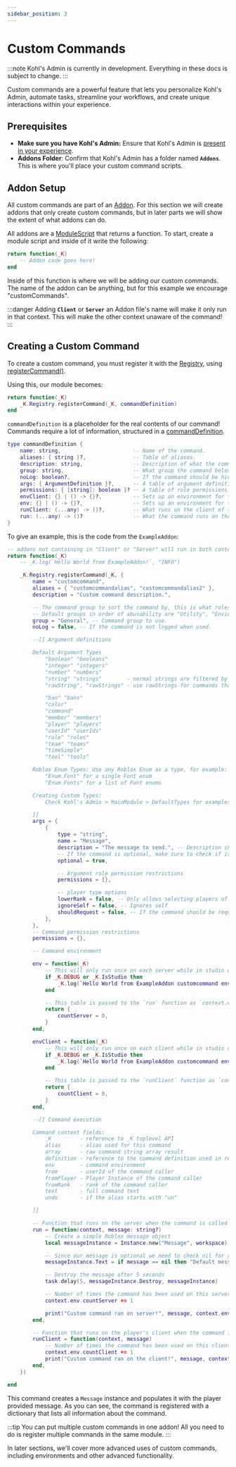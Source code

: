 ```yaml
---
sidebar_position: 3
---
```


# Custom Commands

:::note
Kohl's Admin is currently in development. Everything in these docs is subject to change.
:::

Custom commands are a powerful feature that lets you personalize Kohl's Admin, automate tasks, streamline your workflows, and create unique interactions within your experience.

## Prerequisites

- **Make sure you have Kohl's Admin:** Ensure that Kohl's Admin is [present in your experience](/docs/intro).
- **Addons Folder**: Confirm that Kohl's Admin has a folder named **`Addons`**. This is where you'll place your custom command scripts.

## Addon Setup

<!-- TODO: make an addons page! -->

All custom commands are part of an [Addon](/docs/addons). For this section we will create addons that only create custom commands, but in later parts we will show the extent of what addons can do.

All addons are a [ModuleScript](https://create.roblox.com/docs/reference/engine/classes/ModuleScript) that returns a function. To start, create a module script and inside of it write the following:

```lua
return function(_K)
    -- Addon code goes here!
end
```

Inside of this function is where we will be adding our custom commands.
The name of the addon can be anything, but for this example we encourage "customCommands".

:::danger
Adding **`Client`** or **`Server`** an Addon file's name will make it only run in that context. This will make the other context unaware of the command!
:::

## Creating a Custom Command

To create a custom command, you must register it with the [Registry](/api/Registry), using [registerCommand()](/api/Registry#registerCommand).

Using this, our module becomes:

```lua
return function(_K)
	_K.Registry.registerCommand(_K, commandDefinition)
end
```

`commandDefinition` is a placeholder for the real contents of our command! Commands require a lot of information, structured in a [commandDefinition](/api/Registry#CommandDefinition).

```lua
type commandDefinition {
	name: string,                       -- Name of the command.
	aliases: { string }?,               -- Table of aliases.
	description: string,                -- Description of what the command does.
	group: string,                      -- What group the command belongs to.
	noLog: boolean?,                    -- If the command should be hidden from logs.
	args: { ArgumentDefinition }?,      -- A table of argument definitions.
	permissions: { [string]: boolean }? -- A table of role permissions required to run the command.
	envClient: {} | () -> {}?,          -- Sets up an environment for the command.
	env: {} | () -> {}?,                -- Sets up an environment for the command.
	runClient: (...any) -> ()?,         -- What runs on the client of the player that ran the command.
	run: (...any) -> ()?                -- What the command runs on the server.
}
```

To give an example, this is the code from the `ExampleAddon`:

```lua
-- addons not containing in "Client" or "Server" will run in both contexts (shared)
return function(_K)
	-- _K.log(`Hello World from ExampleAddon!`, "INFO")

	_K.Registry.registerCommand(_K, {
		name = "customcommand",
		aliases = { "customcommandalias", "customcommandalias2" },
		description = "Custom command description.",

		-- The command group to sort the command by, this is what roles use to easily assign groups of commands.
		-- Default groups in order of abusability are "Utility", "Environment", "General", "Fun", "Moderation", "Administration", and "Creator"
		group = "General", -- Command group to use.
		noLog = false, -- If the command is not logged when used.

		--[[ Argument definitions

		Default Argument Types
			"boolean" "booleans"
			"integer" "integers"
			"number" "numbers"
			"string" "strings"        - normal strings are filtered by default!
			"rawString", "rawStrings" - use rawStrings for commands that require an unfiltered input

			"ban" "bans"
			"color"
			"command"
			"member" "members"
			"player" "players"
			"userId" "userIds"
			"role" "roles"
			"team" "teams"
			"timeSimple"
			"tool" "tools"

		Roblox Enum Types: Use any Roblox Enum as a type, for example:
			"Enum.Font" for a single Font enum
			"Enum.Fonts" for a list of Font enums

		Creating Custom Types:
			Check Kohl's Admin > MainModule > DefaultTypes for examples

		]]
		args = {
			{
				type = "string",
				name = "Message",
				description = "The message to send.", -- Description shown in command list.
				-- If the command is optional, make sure to check if it's nil and not false!
				optional = true,

				-- Argument role permission restrictions
				permissions = {},

				-- player type options
				lowerRank = false, -- Only allows selecting players of a lower rank
				ignoreSelf = false, -- Ignores self
				shouldRequest = false, -- If the command should be requested on same rank or higher
			},
		},
		-- Command permission restrictions
		permissions = {},

		-- Command environment

		env = function(_K)
			-- This will only run once on each server while in studio or in the demo place
			if _K.DEBUG or _K.IsStudio then
				_K.log(`Hello World from ExampleAddon customcommand env!`, "INFO")
			end

			-- This table is passed to the `run` function as `context.env`
			return {
				countServer = 0,
			}
		end,

		envClient = function(_K)
			-- This will only run once on each client while in studio or in the demo place
			if _K.DEBUG or _K.IsStudio then
				_K.log(`Hello World from ExampleAddon customcommand envClient!`, "INFO")
			end

			-- This table is passed to the `runClient` function as `context.env`
			return {
				countClient = 0,
			}
		end,

		--[[ Command execution

		Command context fields:
			_K         - reference to _K toplevel API
			alias      - alias used for this command
			array      - raw command string array result
			definition - reference to the command definition used in registerCommand
			env        - command environment
			from       - userId of the command caller
			fromPlayer - Player Instance of the command caller
			fromRank   - rank of the command caller
			text       - full command text
			undo       - if the alias starts with "un"

		]]

		-- Function that runs on the server when the command is called
		run = function(context, message: string?)
			-- Create a simple Roblox message object
			local messageInstance = Instance.new("Message", workspace)

			-- Since our message is optional we need to check nil for a default value
			messageInstance.Text = if message == nil then "Default message" else message

			-- Destroy the message after 5 seconds
			task.delay(5, messageInstance.Destroy, messageInstance)

			-- Number of times the command has been used on this server
			context.env.countServer += 1

			print("Custom command ran on server!", message, context.env.countServer)
		end,

		-- Function that runs on the player's client when the command is called
		runClient = function(context, message)
			-- Number of times the command has been used on this client
			context.env.countClient += 1
			print("Custom command ran on the client!", message, context.env.countClient)
		end,
	})

end
```

This command creates a `Message` instance and populates it with the player provided message. As you can see, the command is registered with a dictionary that lists all information about the command.

:::tip
You can put multiple custom commands in one addon! All you need to do is register multiple commands in the same module.
:::

In later sections, we'll cover more advanced uses of custom commands, including environments and other advanced functionality.
